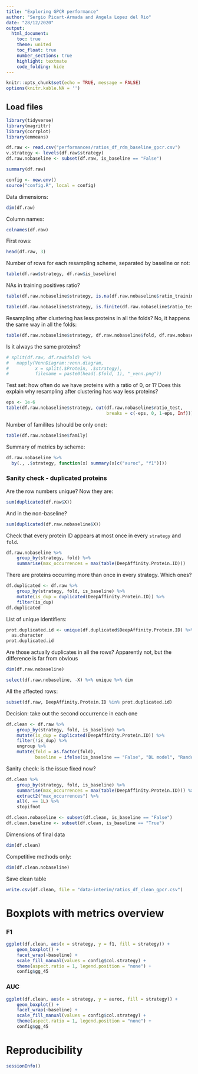 ```yaml
---
title: "Exploring GPCR performance"
author: "Sergio Picart-Armada and Angela Lopez del Rio"
date: "28/12/2020"
output:
  html_document:
    toc: true
    theme: united
    toc_float: true
    number_sections: true
    highlight: textmate
    code_folding: hide
---
```


```r
knitr::opts_chunk$set(echo = TRUE, message = FALSE)
options(knitr.kable.NA = '')
```

## Load files


```r
library(tidyverse)
library(magrittr)
library(corrplot)
library(emmeans)

df.raw <- read.csv("performances/ratios_df_rdm_baseline_gpcr.csv")
v.strategy <- levels(df.raw$strategy)
df.raw.nobaseline <- subset(df.raw, is_baseline == "False")

summary(df.raw)

config <- new.env()
source("config.R", local = config)
```

Data dimensions:

```r
dim(df.raw)
```

Column names:

```r
colnames(df.raw)
```


First rows:

```r
head(df.raw, 3)
```

Number of rows for each resampling scheme, separated by baseline or not:

```r
table(df.raw$strategy, df.raw$is_baseline)
```

NAs in training positives ratio?

```r
table(df.raw.nobaseline$strategy, is.na(df.raw.nobaseline$ratio_training))
```

```r
table(df.raw.nobaseline$strategy, is.finite(df.raw.nobaseline$ratio_test))
```

Resampling after clustering has less proteins in all the folds?
No, it happens the same way in all the folds:

```r
table(df.raw.nobaseline$strategy, df.raw.nobaseline$fold, df.raw.nobaseline$is_baseline)
```

Is it always the same proteins?

```r
# split(df.raw, df.raw$fold) %>%
#   mapply(VennDiagram::venn.diagram, 
#          x = split(.$Protein, .$strategy), 
#          filename = paste0(head(.$fold, 1), "_venn.png"))
```


Test set: how often do we have proteins with a ratio of 0, or 1? 
Does this explain why resampling after clustering has way less proteins?

```r
eps <- 1e-6
table(df.raw.nobaseline$strategy, cut(df.raw.nobaseline$ratio_test, 
                                      breaks = c(-eps, 0, 1-eps, Inf)))
```

Number of familites (should be only one):

```r
table(df.raw.nobaseline$family)
```


Summary of metrics by scheme:

```r
df.raw.nobaseline %>%
  by(., .$strategy, function(x) summary(x[c("auroc", "f1")]))
```

### Sanity check - duplicated proteins

Are the row numbers unique? Now they are:

```r
sum(duplicated(df.raw$X))
```

And in the non-baseline?

```r
sum(duplicated(df.raw.nobaseline$X))
```


Check that every protein ID appears at most once in every `strategy` and `fold`.

```r
df.raw.nobaseline %>%
    group_by(strategy, fold) %>%
    summarise(max_occurrences = max(table(DeepAffinity.Protein.ID)))
```

There are proteins occurring more than once in every strategy.
Which ones?

```r
df.duplicated <- df.raw %>%
    group_by(strategy, fold, is_baseline) %>%
    mutate(is_dup = duplicated(DeepAffinity.Protein.ID)) %>%
    filter(is_dup)
df.duplicated
```

List of unique identifiers:

```r
prot.duplicated.id <- unique(df.duplicated$DeepAffinity.Protein.ID) %>% 
  as.character
prot.duplicated.id
```


Are those actually duplicates in all the rows? Apparently not, but the difference is far from obvious

```r
dim(df.raw.nobaseline)

select(df.raw.nobaseline, -X) %>% unique %>% dim
```

All the affected rows:

```r
subset(df.raw, DeepAffinity.Protein.ID %in% prot.duplicated.id)
```

Decision: take out the second occurrence in each one

```r
df.clean <- df.raw %>%
    group_by(strategy, fold, is_baseline) %>%
    mutate(is_dup = duplicated(DeepAffinity.Protein.ID)) %>%
    filter(!is_dup) %>%
    ungroup %>%
    mutate(fold = as.factor(fold), 
           baseline = ifelse(is_baseline == "False", "DL model", "Random baseline"))
```

Sanity check: is the issue fixed now?

```r
df.clean %>%
    group_by(strategy, fold, is_baseline) %>%
    summarise(max_occurrences = max(table(DeepAffinity.Protein.ID))) %>%
    extract2("max_occurrences") %>% 
    all(. == 1L) %>%
    stopifnot

df.clean.nobaseline <- subset(df.clean, is_baseline == "False")
df.clean.baseline <- subset(df.clean, is_baseline == "True")
```

Dimensions of final data

```r
dim(df.clean)
```

Competitive methods only:

```r
dim(df.clean.nobaseline)
```

Save clean table

```r
write.csv(df.clean, file = "data-interim/ratios_df_clean_gpcr.csv")
```


# Boxplots with metrics overview

### F1

```r
ggplot(df.clean, aes(x = strategy, y = f1, fill = strategy)) +
    geom_boxplot() +
    facet_wrap(~baseline) +
    scale_fill_manual(values = config$col.strategy) +
    theme(aspect.ratio = 1, legend.position = "none") +
    config$gg_45
```

### AUC

```r
ggplot(df.clean, aes(x = strategy, y = auroc, fill = strategy)) +
    geom_boxplot() +
    facet_wrap(~baseline) +
    scale_fill_manual(values = config$col.strategy) +
    theme(aspect.ratio = 1, legend.position = "none") +
    config$gg_45
```


# Reproducibility

```r
sessionInfo()
```

